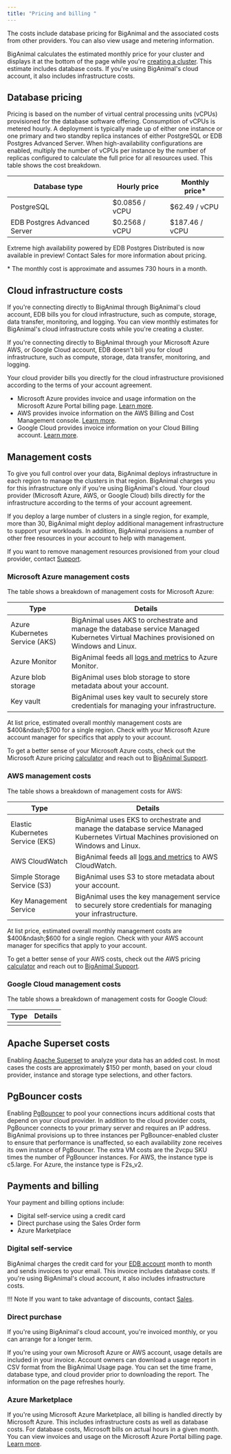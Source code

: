 ```yaml
---
title: "Pricing and billing "
---
```


The costs include database pricing for BigAnimal and the associated costs from other providers. You can also view usage and metering information. 

BigAnimal calculates the estimated monthly price for your cluster and displays it at the bottom of the page while you're [creating a cluster](/biganimal/release/getting_started/creating_a_cluster). This estimate includes database costs. If you're using BigAnimal's cloud account, it also includes infrastructure costs.

## Database pricing 

Pricing is based on the number of virtual central processing units (vCPUs) provisioned for the database software offering. Consumption of vCPUs is metered hourly. A deployment is typically made up of either one instance or one primary and two standby replica instances of either PostgreSQL or EDB Postgres Advanced Server. When high-availability configurations are enabled, multiply the number of vCPUs per instance by the number of replicas configured to calculate the full price for all resources used. This table shows the cost breakdown.

| Database type                | Hourly price   | Monthly price\* | 
| ---------------------------- | -------------- | --------------- | 
| PostgreSQL                   | $0.0856 / vCPU | $62.49 / vCPU  | 
| EDB Postgres Advanced Server | $0.2568 / vCPU | $187.46 / vCPU  | 

Extreme high availability powered by EDB Postgres Distributed is now available in preview! Contact Sales for more information about pricing.

\* The monthly cost is approximate and assumes 730 hours in a month. 
  

## Cloud infrastructure costs

If you're connecting directly to BigAnimal through BigAnimal's cloud account, EDB bills you for cloud infrastructure, such as compute, storage, data transfer, monitoring, and logging. You can view monthly estimates for BigAnimal's cloud infrastructure costs while you're creating a cluster. 

If you're connecting directly to BigAnimal through your Microsoft Azure AWS, or Google Cloud account, EDB doesn't bill you for cloud infrastructure, such as compute, storage, data transfer, monitoring, and logging.

Your cloud provider bills you directly for the cloud infrastructure provisioned according to the terms of your account agreement. 
- Microsoft Azure provides invoice and usage information on the Microsoft Azure Portal billing page. [Learn more](https://docs.microsoft.com/en-us/azure/cost-management-billing/).
- AWS provides invoice information on the AWS Billing and Cost Management console. [Learn more](https://docs.aws.amazon.com/account-billing/index.html).
- Google Cloud provides invoice information on your Cloud Billing account. [Learn more](https://cloud.google.com/billing/docs).

## Management costs

To give you full control over your data, BigAnimal deploys infrastructure in each region to manage the clusters in that region. BigAnimal charges you for this infrastructure only if you're using BigAnimal's cloud. Your cloud provider (Microsoft Azure, AWS, or Google Cloud) bills directly for the infrastructure according to the terms of your account agreement.

If you deploy a large number of clusters in a single region, for example, more than 30, BigAnimal might deploy additional management infrastructure to support your workloads. In addition, BigAnimal provisions a number of other free resources in your account to help with management. 

If you want to remove management resources provisioned from your cloud provider, contact [Support](../overview/support).


### Microsoft Azure management costs

The table shows a breakdown of management costs for Microsoft Azure:

| Type                           | Details                                                                                                                                               |
| ------------------------------ | ----------------------------------------------------------------------------------------------------------------------------------------------------- |
| Azure Kubernetes Service (AKS) | BigAnimal uses AKS to orchestrate and manage the database service Managed Kubernetes Virtual Machines provisioned on Windows and Linux.               |
| Azure Monitor                  | BigAnimal feeds all [logs and metrics](https://www.enterprisedb.com/docs/biganimal/latest/using_cluster/05_monitoring_and_logging/) to Azure Monitor. |
| Azure blob storage             | BigAnimal uses blob storage to store metadata about your account.                                                                                     |
| Key vault                      | BigAnimal uses key vault to securely store credentials for managing your infrastructure.                                                              |

At list price, estimated overall monthly management costs are $400&ndash;$700 for a single region. Check with your Microsoft Azure account manager for specifics that apply to your account. 

To get a better sense of your Microsoft Azure costs, check out the Microsoft Azure pricing [calculator](https://azure.microsoft.com/en-us/pricing/calculator/) and reach out to [BigAnimal Support](../overview/support). 

### AWS management costs

The table shows a breakdown of management costs for AWS:

| Type                           | Details                                                                                                                                               |
| ------------------------------ | ----------------------------------------------------------------------------------------------------------------------------------------------------- |
| Elastic Kubernetes Service (EKS) | BigAnimal uses EKS to orchestrate and manage the database service Managed Kubernetes Virtual Machines provisioned on Windows and Linux.               |
| AWS CloudWatch                  | BigAnimal feeds all [logs and metrics](https://www.enterprisedb.com/docs/biganimal/latest/using_cluster/05_monitoring_and_logging/) to AWS CloudWatch. |
| Simple Storage Service (S3)             | BigAnimal uses S3 to store metadata about your account.                                                                                     |
| Key Management Service                      | BigAnimal uses the key management service to securely store credentials for managing your infrastructure.                                                              |

At list price, estimated overall monthly management costs are $400&ndash;$600 for a single region. Check with your AWS account manager for specifics that apply to your account.

To get a better sense of your AWS costs, check out the AWS pricing [calculator](https://calculator.aws/#/) and reach out to [BigAnimal Support](../overview/support).  

### Google Cloud management costs

The table shows a breakdown of management costs for Google Cloud: 

|   Type   |   Details   |
| -------- | ----------- |
|          |             |

## Apache Superset costs

Enabling [Apache Superset](/biganimal/latest/using_cluster/06_analyze_with_superset/) to analyze your data has an added cost. In most cases the costs are approximately $150 per month, based on your cloud provider, instance and storage type selections, and other factors.

## PgBouncer costs

Enabling [PgBouncer](../getting_started/creating_a_cluster/#pgbouncer) to pool your connections incurs additional costs that depend on your cloud provider. In addition to the cloud provider costs, PgBouncer connects to your primary server and requires an IP address. BigAnimal provisions up to three instances per PgBouncer-enabled cluster to ensure that performance is unaffected, so each availability zone receives its own instance of PgBouncer. The extra VM costs are the 2vcpu SKU times the number of PgBouncer instances. For AWS, the instance type is c5.large. For Azure, the instance type is F2s_v2.

## Payments and billing

Your payment and billing options include:

- Digital self-service using a credit card
- Direct purchase using the Sales Order form 
- Azure Marketplace

### Digital self-service

BigAnimal charges the credit card for your [EDB account](https://www.enterprisedb.com/accounts/register) month to month and sends invoices to your email. This invoice includes database costs. If you're using BigAnimal's cloud account, it also includes infrastructure costs.

!!! Note 
    If you want to take advantage of discounts, contact [Sales](https://info.enterprisedb.com/EDB-Contact-Us.html). 

### Direct purchase
If you're using BigAnimal's cloud account, you're invoiced monthly, or you can arrange for a longer term.

If you're using your own Microsoft Azure or AWS account, usage details are included in your invoice. Account owners can download a usage report in CSV format from the BigAnimal Usage page. You can set the time frame, database type, and cloud provider prior to downloading the report. The information on the page refreshes hourly.

### Azure Marketplace
If you're using Microsoft Azure Marketplace, all billing is handled directly by Microsoft Azure. This includes infrastructure costs as well as database costs. For database costs, Microsoft bills on actual hours in a given month. You can view invoices and usage on the Microsoft Azure Portal billing page. [Learn more](https://docs.microsoft.com/en-us/azure/cost-management-billing/).

